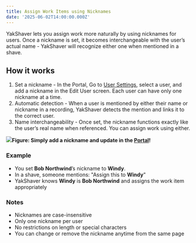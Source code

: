 ```yaml
---
title: Assign Work Items using Nicknames
date: '2025-06-02T14:00:00.000Z'
---
```


YakShaver lets you assign work more naturally by using nicknames for users. Once a nickname is set, it becomes interchangeable with the user’s actual name - YakShaver will recognize either one when mentioned in a shave.

## How it works

1. Set a nickname - In the Portal, Go to [User Settings](https://portal.yakshaver.ai/settings/users), select a user, and add a nickname in the Edit User screen. Each user can have only one nickname at a time.
2. Automatic detection - When a user is mentioned by either their name or nickname in a recording, YakShaver detects the mention and links it to the correct user.
3. Name interchangeability - Once set, the nickname functions exactly like the user’s real name when referenced. You can assign work using either.

![](/YakShaver/Docs/Edit-Nickname.png)**Figure: Simply add a nickname and update in the [Portal](https://portal.yakshaver.ai)!**

### Example

* You set **Bob Northwind**’s nickname to **Windy**.
* In a shave, someone mentions: "Assign this to **Windy**"
* YakShaver knows **Windy** is **Bob Northwind** and assigns the work item appropriately

### Notes

* Nicknames are case-insensitive
* Only one nickname per user
* No restrictions on length or special characters
* You can change or remove the nickname anytime from the same page
